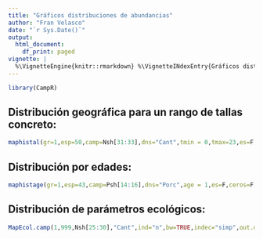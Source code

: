 ```yaml
---
title: "Gráficos distribuciones de abundancias"
author: "Fran Velasco"
date: "`r Sys.Date()`"
output:
  html_document:
    df_print: paged
vignette: |
  %\VignetteEngine{knitr::rmarkdown} %\VignetteINdexEntry{Gráficos distribuciones de abundancias}  %\VignetteEncoding{UTF-8}
---
```


```r
library(CampR)
```


 Distribución geográfica para un rango de tallas concreto:
---------------

```r
maphistal(gr=1,esp=50,camp=Nsh[31:33],dns="Cant",tmin = 0,tmax=23,es=F,ceros=F,layout=c(1,3),bw=T)
```


 Distribución por edades:
---------------

```r
maphistage(gr=1,esp=43,camp=Psh[14:16],dns="Porc",age = 1,es=F,ceros=F,layout=c(3,1),bw=T)
```

 Distribución de parámetros ecológicos:
---------------

```r
MapEcol.camp(1,999,Nsh[25:30],"Cant",ind="n",bw=TRUE,indec="simp",out.dat=TRUE,layout=c(2,3))
```
